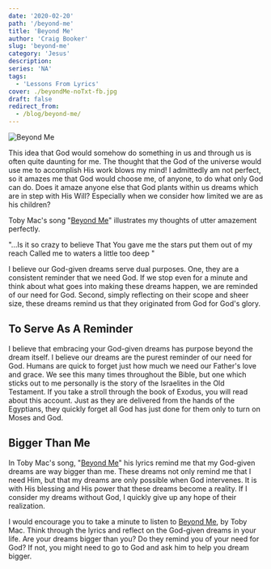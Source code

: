 ```yaml
---
date: '2020-02-20'
path: '/beyond-me'
title: 'Beyond Me'
author: 'Craig Booker'
slug: 'beyond-me'
category: 'Jesus'
description:
series: 'NA'
tags:
  - 'Lessons From Lyrics'
cover: ./beyondMe-noTxt-fb.jpg
draft: false
redirect_from:
  - /blog/beyond-me/
---
```


![Beyond Me](./beyondMe-bnr.jpg)

This idea that God would somehow do something in us and through us is often quite daunting for me. The thought that the God of the universe would use me to accomplish His work blows my mind! I admittedly am not perfect, so it amazes me that God would choose me, of anyone, to do what only God can do. Does it amaze anyone else that God plants within us dreams which are in step with His Will? Especially when we consider how limited we are as his children?

Toby Mac's song "[Beyond Me](https://genius.com/Tobymac-beyond-me-lyrics)" illustrates my thoughts of utter amazement perfectly.

"...Is it so crazy to believe
That You gave me the stars put them out of my reach
Called me to waters a little too deep "

I believe our God-given dreams serve dual purposes. One, they are a consistent reminder that we need God. If we stop even for a minute and think about what goes into making these dreams happen, we are reminded of our need for God. Second, simply reflecting on their scope and sheer size, these dreams remind us that they originated from God for God's glory.

## To Serve As A Reminder

I believe that embracing your God-given dreams has purpose beyond the dream itself. I believe our dreams are the purest reminder of our need for God. Humans are quick to forget just how much we need our Father's love and grace. We see this many times throughout the Bible, but one which sticks out to me personally is the story of the Israelites in the Old Testament. If you take a stroll through the book of Exodus, you will read about this account. Just as they are delivered from the hands of the Egyptians, they quickly forget all God has just done for them only to turn on Moses and God.

## Bigger Than Me

In Toby Mac's song, "[Beyond Me](https://genius.com/Tobymac-beyond-me-lyrics)" his lyrics remind me that my God-given dreams are way bigger than me. These dreams not only remind me that I need Him, but that my dreams are only possible when God intervenes. It is with His blessing and His power that these dreams become a reality. If I consider my dreams without God, I quickly give up any hope of their realization.

I would encourage you to take a minute to listen to [Beyond Me](https://genius.com/Tobymac-beyond-me-lyrics), by Toby Mac. Think through the lyrics and reflect on the God-given dreams in your life. Are your dreams bigger than you? Do they remind you of your need for God? If not, you might need to go to God and ask him to help you dream bigger.
